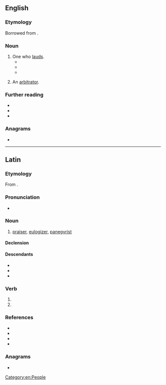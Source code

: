{{also|lăudător}}
==English==

===Etymology===
Borrowed from {{bor|en|la|laudator}}.

===Noun===
{{en-noun}}

# One who [[laud]]s.
#* {{quote-book|en|year=1992 | title=Historia|author=| page=293| passage=As in most speeches, exaggeration and embellishment were standard devices by which the '''laudator''' amplified his subject's virtues or vices.}}
#* {{quote-book|en|year=2007| title=The Value of Victory in Pindar's Odes|author=Hanna Boeke | page=172| passage=To the extent that he is visible at all, the poet fulfils the role of '''laudator''', not commentator on or representative of a world view.}}
#* {{quote-book|en|year=2012| title=Thena: Fight for the Future |author=Tuana Dowan | page=377| passage=When he made all those wrong decisions in his business and private life, he expected me to be a sycophant, a '''laudator''',or a yes-man.}}
# {{lb|en|legal|obsolete}} {{rfv-sense|en}} An [[arbitrator]].<!--{{rfquotek|en|Cowell}}-->

===Further reading===
* {{R:Webster 1913}}
* {{R:Century 1911}}
* {{R:OneLook}}

===Anagrams===
* {{anagrams|en|a=aadlortu|adulator}}

[[Category:en:People]]

----

==Latin==

===Etymology===
From {{af|la|laudō|-tor}}.

===Pronunciation===
* {{la-IPA|laudātor}}

===Noun===
{{la-noun|laudātor<3>}}

# [[praiser]], [[eulogizer]], [[panegyrist]]

====Declension====
{{la-ndecl|laudātor<3>}}

====Descendants====
* {{desc|en|laudator|bor=1}}
* {{desc|it|lodatore}}
* {{desc|ro|lăudător}}

===Verb===
{{la-verb-form|laudātor}}

# {{inflection of|la|laudō||2|s|futr|pasv|impr}}
# {{inflection of|la|laudō||3|s|futr|pasv|impr}}

===References===
* {{R:L&S}}
* {{R:Elementary Lewis}}
* {{R:du Cange}}
* {{R:Gaffiot}}
===Anagrams===
* {{l|la|adūlātor}}